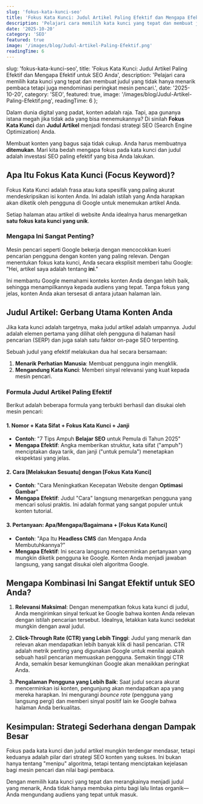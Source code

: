```yaml
---
slug: 'fokus-kata-kunci-seo'
title: 'Fokus Kata Kunci: Judul Artikel Paling Efektif dan Mengapa Efektif untuk SEO Anda'
description: 'Pelajari cara memilih kata kunci yang tepat dan membuat judul yang tidak hanya menarik pembaca tetapi juga mendominasi peringkat mesin pencari.'
date: '2025-10-20'
category: 'SEO'
featured: true
image: '/images/blog/Judul-Artikel-Paling-Efektif.png'
readingTime: 6
---
```


  slug: 'fokus-kata-kunci-seo',
  title: 'Fokus Kata Kunci: Judul Artikel Paling Efektif dan Mengapa Efektif untuk SEO Anda',
  description: 'Pelajari cara memilih kata kunci yang tepat dan membuat judul yang tidak hanya menarik pembaca tetapi juga mendominasi peringkat mesin pencari.',
  date: '2025-10-20',
  category: 'SEO',
  featured: true,
  image: '/images/blog/Judul-Artikel-Paling-Efektif.png',
  readingTime: 6
};

Dalam dunia digital yang padat, konten adalah raja. Tapi, apa gunanya istana megah jika tidak ada yang bisa menemukannya? Di sinilah **Fokus Kata Kunci** dan **Judul Artikel** menjadi fondasi strategi SEO (Search Engine Optimization) Anda.

Membuat konten yang bagus saja tidak cukup. Anda harus membuatnya **ditemukan**. Mari kita bedah mengapa fokus pada kata kunci dan judul adalah investasi SEO paling efektif yang bisa Anda lakukan.

## Apa Itu Fokus Kata Kunci (Focus Keyword)?

Fokus Kata Kunci adalah frasa atau kata spesifik yang paling akurat mendeskripsikan isi konten Anda. Ini adalah istilah yang Anda harapkan akan diketik oleh pengguna di Google untuk menemukan artikel Anda.

Setiap halaman atau artikel di website Anda idealnya harus menargetkan **satu fokus kata kunci yang unik**.

### Mengapa Ini Sangat Penting?
Mesin pencari seperti Google bekerja dengan mencocokkan kueri pencarian pengguna dengan konten yang paling relevan. Dengan menentukan fokus kata kunci, Anda secara eksplisit memberi tahu Google: "Hei, artikel saya adalah tentang **ini**."

Ini membantu Google memahami konteks konten Anda dengan lebih baik, sehingga menampilkannya kepada audiens yang tepat. Tanpa fokus yang jelas, konten Anda akan tersesat di antara jutaan halaman lain.

## Judul Artikel: Gerbang Utama Konten Anda

Jika kata kunci adalah targetnya, maka judul artikel adalah umpannya. Judul adalah elemen pertama yang dilihat oleh pengguna di halaman hasil pencarian (SERP) dan juga salah satu faktor on-page SEO terpenting.

Sebuah judul yang efektif melakukan dua hal secara bersamaan:
1.  **Menarik Perhatian Manusia**: Membuat pengguna ingin mengklik.
2.  **Mengandung Kata Kunci**: Memberi sinyal relevansi yang kuat kepada mesin pencari.

### Formula Judul Artikel Paling Efektif

Berikut adalah beberapa formula yang terbukti berhasil dan disukai oleh mesin pencari:

#### 1. **Nomor + Kata Sifat + Fokus Kata Kunci + Janji**
*   **Contoh**: "7 Tips Ampuh **Belajar SEO** untuk Pemula di Tahun 2025"
*   **Mengapa Efektif**: Angka memberikan struktur, kata sifat ("ampuh") menciptakan daya tarik, dan janji ("untuk pemula") menetapkan ekspektasi yang jelas.

#### 2. **Cara [Melakukan Sesuatu] dengan [Fokus Kata Kunci]**
*   **Contoh**: "Cara Meningkatkan Kecepatan Website dengan **Optimasi Gambar**"
*   **Mengapa Efektif**: Judul "Cara" langsung menargetkan pengguna yang mencari solusi praktis. Ini adalah format yang sangat populer untuk konten tutorial.

#### 3. **Pertanyaan: Apa/Mengapa/Bagaimana + [Fokus Kata Kunci]**
*   **Contoh**: "Apa Itu **Headless CMS** dan Mengapa Anda Membutuhkannya?"
*   **Mengapa Efektif**: Ini secara langsung mencerminkan pertanyaan yang mungkin diketik pengguna ke Google. Konten Anda menjadi jawaban langsung, yang sangat disukai oleh algoritma Google.

## Mengapa Kombinasi Ini Sangat Efektif untuk SEO Anda?

1.  **Relevansi Maksimal**: Dengan menempatkan fokus kata kunci di judul, Anda mengirimkan sinyal terkuat ke Google bahwa konten Anda relevan dengan istilah pencarian tersebut. Idealnya, letakkan kata kunci sedekat mungkin dengan awal judul.

2.  **Click-Through Rate (CTR) yang Lebih Tinggi**: Judul yang menarik dan relevan akan mendapatkan lebih banyak klik di hasil pencarian. CTR adalah metrik penting yang digunakan Google untuk menilai apakah sebuah hasil pencarian memuaskan pengguna. Semakin tinggi CTR Anda, semakin besar kemungkinan Google akan menaikkan peringkat Anda.

3.  **Pengalaman Pengguna yang Lebih Baik**: Saat judul secara akurat mencerminkan isi konten, pengunjung akan mendapatkan apa yang mereka harapkan. Ini mengurangi *bounce rate* (pengguna yang langsung pergi) dan memberi sinyal positif lain ke Google bahwa halaman Anda berkualitas.

## Kesimpulan: Strategi Sederhana dengan Dampak Besar

Fokus pada kata kunci dan judul artikel mungkin terdengar mendasar, tetapi keduanya adalah pilar dari strategi SEO konten yang sukses. Ini bukan hanya tentang "menipu" algoritma, tetapi tentang menciptakan kejelasan bagi mesin pencari dan nilai bagi pembaca.

Dengan memilih kata kunci yang tepat dan merangkainya menjadi judul yang menarik, Anda tidak hanya membuka pintu bagi lalu lintas organik—Anda mengundang audiens yang tepat untuk masuk.
